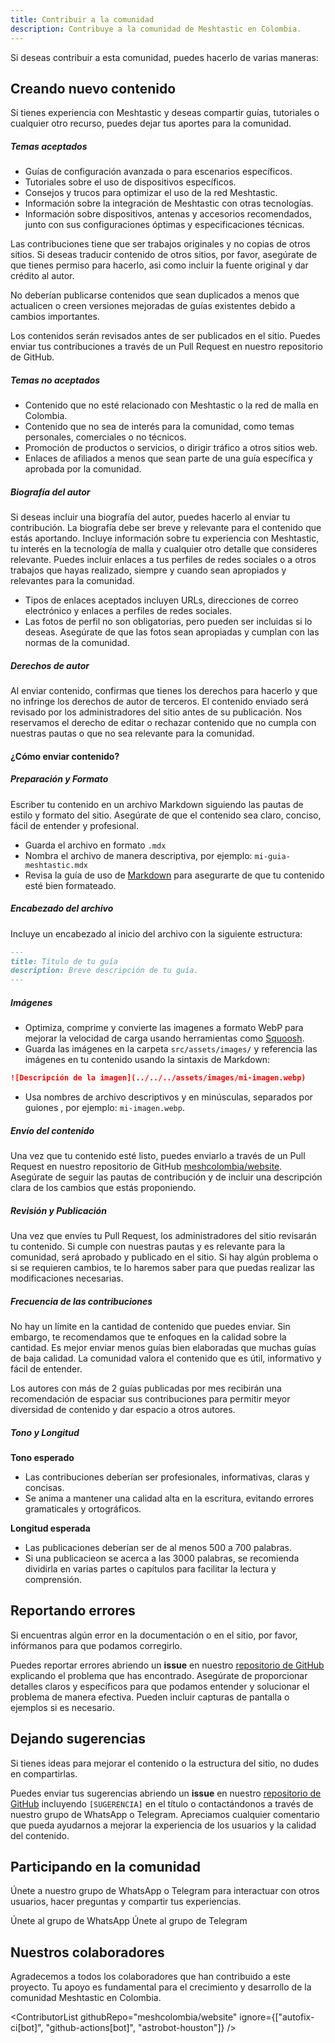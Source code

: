```yaml
---
title: Contribuir a la comunidad
description: Contribuye a la comunidad de Meshtastic en Colombia.
---
```



Si deseas contribuir a esta comunidad, puedes hacerlo de varias maneras:

## Creando nuevo contenido
Si tienes experiencia con Meshtastic y deseas compartir guías, tutoriales o cualquier otro recurso, puedes dejar tus aportes para la comunidad.

##### Temas aceptados
- Guías de configuración avanzada o para escenarios específicos.
- Tutoriales sobre el uso de dispositivos específicos.
- Consejos y trucos para optimizar el uso de la red Meshtastic.
- Información sobre la integración de Meshtastic con otras tecnologías.
- Información sobre dispositivos, antenas y accesorios recomendados, junto con sus configuraciones óptimas y especificaciones técnicas.

Las contribuciones tiene que ser trabajos originales y no copias de otros sitios. Si deseas traducir contenido de otros sitios, por favor, asegúrate de que tienes permiso para hacerlo, asi como incluir la fuente original y dar crédito al autor.

No deberían publicarse contenidos que sean duplicados a menos que actualicen o creen versiones mejoradas de guías existentes debido a cambios importantes.

Los contenidos serán revisados antes de ser publicados en el sitio. Puedes enviar tus contribuciones a través de un Pull Request en nuestro repositorio de GitHub.

##### Temas no aceptados
- Contenido que no esté relacionado con Meshtastic o la red de malla en Colombia.
- Contenido que no sea de interés para la comunidad, como temas personales, comerciales o no técnicos.
- Promoción de productos o servicios, o dirigir tráfico a otros sitios web.
- Enlaces de afiliados a menos que sean parte de una guía específica y aprobada por la comunidad.

##### Biografía del autor
Si deseas incluir una biografía del autor, puedes hacerlo al enviar tu contribución. La biografía debe ser breve y relevante para el contenido que estás aportando. Incluye información sobre tu experiencia con Meshtastic, tu interés en la tecnología de malla y cualquier otro detalle que consideres relevante. Puedes incluir enlaces a tus perfiles de redes sociales o a otros trabajos que hayas realizado, siempre y cuando sean apropiados y relevantes para la comunidad.

- Tipos de enlaces aceptados incluyen URLs, direcciones de correo electrónico y enlaces a perfiles de redes sociales.
- Las fotos de perfil no son obligatorias, pero pueden ser incluidas si lo deseas. Asegúrate de que las fotos sean apropiadas y cumplan con las normas de la comunidad.

##### Derechos de autor
Al enviar contenido, confirmas que tienes los derechos para hacerlo y que no infringe los derechos de autor de terceros. El contenido enviado será revisado por los administradores del sitio antes de su publicación. Nos reservamos el derecho de editar o rechazar contenido que no cumpla con nuestras pautas o que no sea relevante para la comunidad.

#### ¿Cómo enviar contenido?

##### Preparación y Formato
Escriber tu contenido en un archivo Markdown siguiendo las pautas de estilo y formato del sitio. Asegúrate de que el contenido sea claro, conciso, fácil de entender y profesional.

- Guarda el archivo en formato `.mdx`
- Nombra el archivo de manera descriptiva, por ejemplo: `mi-guia-meshtastic.mdx`
- Revisa la guía de uso de [Markdown](https://tutorialmarkdown.com/) para asegurarte de que tu contenido esté bien formateado.

##### Encabezado del archivo
Incluye un encabezado al inicio del archivo con la siguiente estructura:
```markdown
---
title: Título de tu guía
description: Breve descripción de tu guía.
---
```

##### Imágenes
- Optimiza, comprime y convierte las imagenes a formato WebP para mejorar la velocidad de carga usando herramientas como [Squoosh](https://squoosh.app/).
- Guarda las imágenes en la carpeta `src/assets/images/` y referencia las imágenes en tu contenido usando la sintaxis de Markdown:
```markdown
![Descripción de la imagen](../../../assets/images/mi-imagen.webp)
```
- Usa nombres de archivo descriptivos y en minúsculas, separados por guiones , por ejemplo: `mi-imagen.webp`.

##### Envío del contenido
Una vez que tu contenido esté listo, puedes enviarlo a través de un Pull Request en nuestro repositorio de GitHub [meshcolombia/website](https://github.com/mescolombia/website). Asegúrate de seguir las pautas de contribución y de incluir una descripción clara de los cambios que estás proponiendo.

##### Revisión y Publicación
Una vez que envíes tu Pull Request, los administradores del sitio revisarán tu contenido. Si cumple con nuestras pautas y es relevante para la comunidad, será aprobado y publicado en el sitio. Si hay algún problema o si se requieren cambios, te lo haremos saber para que puedas realizar las modificaciones necesarias.

##### Frecuencia de las contribuciones
No hay un límite en la cantidad de contenido que puedes enviar. Sin embargo, te recomendamos que te enfoques en la calidad sobre la cantidad. Es mejor enviar menos guías bien elaboradas que muchas guías de baja calidad. La comunidad valora el contenido que es útil, informativo y fácil de entender.

Los autores con más de 2 guías publicadas por mes recibirán una recomendación de espaciar sus contribuciones para permitir meyor diversidad de contenido y dar espacio a otros autores.

##### Tono y Longitud

**Tono esperado**
- Las contribuciones deberían ser profesionales, informativas, claras y concisas.
- Se anima a mantener una calidad alta en la escritura, evitando errores gramaticales y ortográficos.

**Longitud esperada**
- Las publicaciones deberían ser de al menos 500 a 700 palabras.
- Si una publicacieon se acerca a las 3000 palabras, se recomienda dividirla en varias partes o capítulos para facilitar la lectura y comprensión.

## Reportando errores
Si encuentras algún error en la documentación o en el sitio, por favor, infórmanos para que podamos corregirlo.

Puedes reportar errores abriendo un **issue** en nuestro [repositorio de GitHub](https://github.com/mescolombia/website/issues) explicando el problema que has encontrado. Asegúrate de proporcionar detalles claros y específicos para que podamos entender y solucionar el problema de manera efectiva. Pueden incluir capturas de pantalla o ejemplos si es necesario.

## Dejando sugerencias
Si tienes ideas para mejorar el contenido o la estructura del sitio, no dudes en compartirlas.

Puedes enviar tus sugerencias abriendo un **issue** en nuestro [repositorio de GitHub](https://github.com/mescolombia/website/issues) incluyendo `[SUGERENCIA]` en el título o contactándonos a través de nuestro grupo de WhatsApp o Telegram. Apreciamos cualquier comentario que pueda ayudarnos a mejorar la experiencia de los usuarios y la calidad del contenido.

## Participando en la comunidad
Únete a nuestro grupo de WhatsApp o Telegram para interactuar con otros usuarios, hacer preguntas y compartir tus experiencias.

<LinkButton href="https://chat.whatsapp.com/Bkw5MiV8RqVL6GRutNyZNS?mode=ac_c">
  Únete al grupo de WhatsApp
</LinkButton>


<LinkButton href="https://t.me/meshtasticco">
  Únete al grupo de Telegram
</LinkButton>

## Nuestros colaboradores
Agradecemos a todos los colaboradores que han contribuido a este proyecto. Tu apoyo es fundamental para el crecimiento y desarrollo de la comunidad Meshtastic en Colombia.

<ContributorList githubRepo="meshcolombia/website" ignore={["autofix-ci[bot]", "github-actions[bot]", "astrobot-houston"]} />
